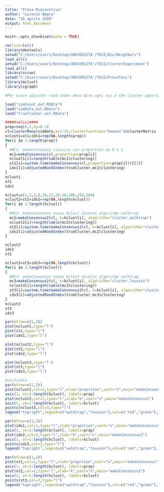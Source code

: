 ```yaml
---
title: "Prova Riassuntiva"
author: "Lorenzo Negro"
date: "28 aprile 2020"
output: html_document
---
```


```r
knitr::opts_chunk$set(echo = TRUE)
```


```r
rm(list=ls())
library(devtools)
setwd("C:/Users/user1/Desktop/UNIVERSITA'/TESI/BiocNeighbors")
load_all()
setwd("C:/Users/user1/Desktop/UNIVERSITA'/TESI/clusterExperiment")
load_all()
library(scran)
setwd("C:/Users/user1/Desktop/UNIVERSITA'/TESI/ProveTesi")
library(mclust)
library(igraph)

#Per usare adjuster rand index devo dire ogni oss a che cluster appartiene

load("simCount_ext.RDAta")
load("simData_ext.RData")
load("trueCluster_ext.RData")

####Analisi####
prop=seq(0,1,by=0.1)
cl=clusterMany(simData,k=2:15,clusterFunction="kmeans")@clusterMatrix
nclust1=st1=idx1=rep(NA,length(prop))
for(i in 1:length(prop))
{
  #MC1: makeConsensus classico con proportion da 0 a 1
  mc1=makeConsensus(cl,proportion=prop[i])
  nclust1[i]=length(table(mc1$clustering))
  st1[i]=system.time(makeConsensus(cl,proportion=prop[i]))[[3]]
  idx1[i]=adjustedRandIndex(trueCluster,mc1$clustering)
}
nclust1
st1
idx1

kclust=c(1,3,5,8,10,15,20,50,100,250,500)
nclust2=st2=idx2=rep(NA,length(kclust))
for(i in 1:length(kclust))
{
  #MC2: makeConsensus nuovo kclust diversi algoritmo walktrap
  mc2=makeConsensus2(cl, k=kclust[i], algorithm="cluster_walktrap")
  nclust2[i]=length(table(mc2$clustering))
  st2[i]=system.time(makeConsensus2(cl, k=kclust[i], algorithm="cluster_walktrap"))[[3]]
  idx2[i]=adjustedRandIndex(trueCluster,mc2$clustering)
}

nclust2
idx2
st2

nclust3=st3=idx3=rep(NA,length(kclust))
for(i in 1:length(kclust))
{
  #MC3: makeConsensus nuovo kclust diversi algoritmo walktrap
  mc3=makeConsensus2(cl, k=kclust[i], algorithm="cluster_louvain")
  nclust3[i]=length(table(mc3$clustering))
  st3[i]=system.time(makeConsensus2(cl, k=kclust[i], algorithm="cluster_louvain"))[[3]]
  idx3[i]=adjustedRandIndex(trueCluster,mc3$clustering)
}
nclust3
st3
idx3

par(mfrow=c(1,3))
plot(nclust1,type="l")
plot(st1,type="l")
plot(idx1,type="l")

plot(nclust2,type="l")
plot(st2,type="l")
plot(idx2,type="l")

plot(nclust3,type="l")
plot(st3,type="l")
plot(idx3,type="l")

#confronto 
par(mfrow=c(1,2))
plot(nclust1,col=1,type="l",xlab="proprtion",xaxt="n",main="makeConsensus")
axis(1, at=1:length(kclust), labels=prop)
plot(nclust2,col=2,type="l",xlab="k",xaxt="n",main="makeConsensus2")
axis(1, at=1:length(kclust), labels=kclust)
points(nclust3,col=3,type="l")
legend("topright",legend=c("walktrap","louvain"),col=c("red","green"),lty=1,cex=0.8)

par(mfrow=c(1,2))
plot(idx1,col=1,type="l",xlab="proprtion",xaxt="n",main="makeConsensus")
axis(1, at=1:length(kclust), labels=prop)
plot(idx2,col=2,type="l",xlab="k",xaxt="n",main="makeConsensus2")
axis(1, at=1:length(kclust), labels=kclust)
points(idx3,col=3,type="l")
legend("topright",legend=c("walktrap","louvain"),col=c("red","green"),lty=1,cex=0.8)

par(mfrow=c(1,2))
plot(st1,col=1,type="l",xlab="proprtion",xaxt="n",main="makeConsensus")
axis(1, at=1:length(kclust), labels=prop)
plot(st2,col=2,type="l",xlab="k",xaxt="n",main="makeConsensus2")
axis(1, at=1:length(kclust), labels=kclust)
points(st3,col=3,type="l")
legend("topright",legend=c("walktrap","louvain"),col=c("red","green"),lty=1,cex=0.8)

```
